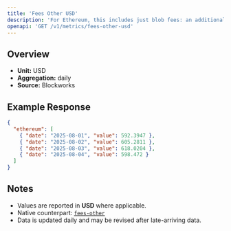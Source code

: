 ```yaml
---
title: 'Fees Other USD'
description: 'For Ethereum, this includes just blob fees: an additional fee for transactions that post data to "blobs," which are specialized data availability solutions for L2 blockchains.'
openapi: 'GET /v1/metrics/fees-other-usd'
---
```


## Overview

- **Unit:** USD
- **Aggregation:** daily
- **Source:** Blockworks



## Example Response

```json
{
  "ethereum": [
    { "date": "2025-08-01", "value": 592.3947 },
    { "date": "2025-08-02", "value": 605.2811 },
    { "date": "2025-08-03", "value": 618.0204 },
    { "date": "2025-08-04", "value": 598.472 }
  ]
}
```

## Notes
- Values are reported in **USD** where applicable.
- Native counterpart: [`fees-other`](/api-reference/metrics/ethereum/fees-other)
- Data is updated daily and may be revised after late-arriving data.
